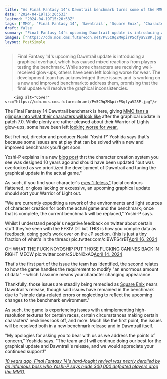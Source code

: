 ```yaml
---
title: "As Final Fantasy 14's Dawntrail benchmark turns some of the MMO's players into cursed beings with 'lifeless' eyes, Yoshi-P apologizes and promises a new one"
date: "2024-04-19T15:20:53Z"
lastmod: "2024-04-19T15:20:53Z"
tags: ['MMO', 'Final Fantasy 14', 'Dawntrail', 'Square Enix', 'Character Creation', 'Graphical Update']
draft: false
summary: "Final Fantasy 14's upcoming Dawntrail update is introducing a graphical overhaul, which has caused mixed reactions from players testing the benchmark. While some characters are receiving well-received glow-ups, others have been left looking worse for wear. The development team has acknowledged these issues and is working on a new and improved benchmark to address them, promising that the final update will resolve the graphical inconsistencies."
images: ["https://cdn.mos.cms.futurecdn.net/Pv5C9qZMApirPSqfyaV28P.jpg"]
layout: PostSimple
---
```

> Final Fantasy 14's upcoming Dawntrail update is introducing a graphical overhaul, which has caused mixed reactions from players testing the benchmark. While some characters are receiving well-received glow-ups, others have been left looking worse for wear. The development team has acknowledged these issues and is working on a new and improved benchmark to address them, promising that the final update will resolve the graphical inconsistencies.


        <img alt="Cover" src="https://cdn.mos.cms.futurecdn.net/Pv5C9qZMApirPSqfyaV28P.jpg"/>
        
The Final Fantasy 14 Dawntrail benchmark is here, giving [MMO fans a glimpse into what their characters will look like](https://www.gamesradar.com/final-fantasy-14s-massive-graphics-overhaul-due-in-update-70-shows-how-far-the-mmo-has-come-in-10-years/) after the graphical update in patch 7.0. While plenty are rather pleased about their Warrior of Lights glow-ups, some have been left [looking worse for wear.](https://forum.square-enix.com/ffxiv/threads/496830-Character-graphical-changes-are-NOT-in-an-acceptable-state-please-make-it-optional)

But fret not, director and producer Naoki 'Yoshi-P' Yoshida says that's because some issues are at play that can be solved with a new and improved benchmark you'll get soon. 

Yoshi-P explains in a new [blog post](https://na.finalfantasyxiv.com/lodestone/topics/detail/d893f46b1f506a64b485295d29cf949ef43bf580) that the character creation system you see was designed 10 years ago and should have been updated "but was overlooked as we prioritized the development of Dawntrail and tuning the graphical update in the actual game."

As such, if you find your character's [eyes "lifeless,"](https://x.com/Just_Jordy_23/status/1779494023041831373) facial contours flattened, or gloss lacking or excessive, an upcoming graphical update should sort your Warrior of Light out.

"We are currently expediting a rework of the environments and light sources of character creation for both the actual game and the benchmark; once that is complete, the current benchmark will be replaced," Yoshi-P says.

Whilst I understand people's negative feedback on twitter about certain stuff they've seen with the FFXIV DT but THIS is how you compile data as feedback, doing god's work over on the JP section. (this is just a tiny fraction of what's in the thread) pic.twitter.com/clBWFS4rBT[April 16, 2024](https://twitter.com/MysteriousRyan/status/1780211985608568904)

OH WHAT THE FUCK NOYOSHIP PUT THOSE FUCKING CANINES BACK IN RIGHT MEOW pic.twitter.com/cSUbNiXxAQ[April 14, 2024](https://twitter.com/BizuArt/status/1779444430841483581)

That's the first part of the issue the team has identified, the second relates to how the game handles the requirement to modify "an enormous amount of data" – which I assume means your character changing appearance. 

Thankfully, those issues are steadily being remedied as [Square Enix](https://www.gamesradar.com/uk/tag/square_enix/) nears Dawntrail's release, though said issues have remained in the benchmark due to "simple data-related errors or neglecting to reflect the upcoming changes to the benchmark environment."

As such, the game is experiencing issues with unimplementing high-resolution textures for certain races, certain circumstances making certain characters' necklines look off, and more. Much like the first point, the issues will be resolved both in a new benchmark release and in Dawntrail itself. 

"My apologies for asking you to bear with us as we address the points of concern," Yoshida says. "The team and I will continue doing our best for the graphical update and Dawntrail's release, and we would appreciate your continued support!"

[<em>10 years ago, Final Fantasy 14's hard-fought revival was nearly derailed by an infamous boss who Yoshi-P says made 300,000 defeated players drop the MMO.</em>](https://www.gamesradar.com/10-years-ago-final-fantasy-14s-hard-fought-revival-was-nearly-derailed-by-an-infamous-boss-who-yoshi-p-says-made-300000-defeated-players-drop-the-mmo/)
        